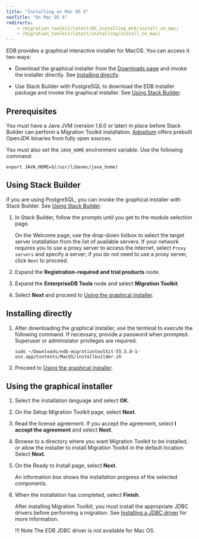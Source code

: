 ```yaml
---
title: "Installing on Mac OS X"
navTitle: "On Mac OS X"
redirects:
    - /migration_toolkit/latest/05_installing_mtk/install_on_mac/
    - /migration_toolkit/latest/installing/install_on_mac/
---
```


EDB provides a graphical interactive installer for MacOS. You can access it two ways:

- Download the graphical installer from the [Downloads page](https://www.enterprisedb.com/software-downloads-postgres#migration-toolkit) and invoke the installer directly. See [Installing directly](#installing-directly).

- Use Stack Builder with PostgreSQL to download the EDB installer package and invoke the graphical installer.  See [Using Stack Builder](#using-stack-builder).


## Prerequisites

You must have a Java JVM (version 1.8.0 or later) in place before Stack Builder can perform a Migration Toolkit installation. [Adoptium](https://adoptium.net) offers prebuilt OpenJDK binaries from fully open sources.

You must also set the `JAVA_HOME` environment variable. Use the following command:

```shell
export JAVA_HOME=$(/usr/libexec/java_home)
```

## Using Stack Builder

If you are using PostgreSQL, you can invoke the graphical installer with Stack Builder. See [Using Stack Builder](/supported-open-source/postgresql/installing/using_stackbuilder/). 

1. In Stack Builder, follow the prompts until you get to the module selection page.

   On the Welcome page, use the drop-down listbox to select the target server installation from the list of available servers. If your network requires you to use a proxy server to access the internet, select `Proxy servers` and specify a server; if you do not need to use a proxy server, click `Next` to proceed.

1. Expand the **Registration-required and trial products** node. 

1. Expand the **EnterpriseDB Tools** node and select **Migration Toolkit**. 

1. Select **Next** and proceed to [Using the graphical installer](#using-the-graphical-installer).


## Installing directly

1. After downloading the graphical installer, use the terminal to execute the following command. If necessary, provide a password when prompted. Superuser or administator privileges are required. 

   ```shell
   sudo ~/Downloads/edb-migrationtoolkit-55.5.0-1-osx.app/Contents/MacOS/installbuilder.sh
   ```
   
1. Proceed to [Using the graphical installer](#using-the-graphical-installer).

## Using the graphical installer 

1. Select the installation language and select **OK**.

1. On the Setup Migration Toolkit page, select **Next**.

1. Read the license agreement. If you accept the agreement, select **I accept the agreement** and select **Next**.

1. Browse to a directory where you want Migration Toolkit to be installed, or allow the installer to install Migration Toolkit in the default location. Select **Next**.

1. On the Ready to Install page, select **Next**.

   An information box shows the installation progress of the selected components. 

1. When the installation has completed, select **Finish**.

   After installing Migration Toolkit, you must install the appropriate JDBC drivers before performing a migration. See [Installing a JDBC driver](/migration_toolkit/latest/installing/installing_jdbc_driver/) for more information.

   !!! Note
       The EDB JDBC driver is not available for Mac OS. 





